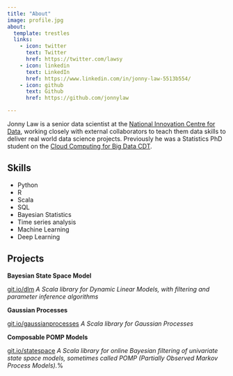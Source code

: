 ```yaml
---
title: "About"
image: profile.jpg
about:
  template: trestles
  links:
    - icon: twitter
      text: Twitter
      href: https://twitter.com/lawsy
    - icon: linkedin
      text: LinkedIn
      href: https://www.linkedin.com/in/jonny-law-5513b554/
    - icon: github
      text: Github
      href: https://github.com/jonnylaw

---
```


Jonny Law is a senior data scientist at the [National Innovation Centre for Data](https://www.ncl.ac.uk/nicd/), working closely with external collaborators to teach them data skills to deliver real world data science projects. Previously he was a Statistics PhD student on the [Cloud Computing for Big Data CDT](http://www.bigdata-cdt.ac.uk/). 

## Skills

* Python
* R
* Scala
* SQL
* Bayesian Statistics
* Time series analysis
* Machine Learning 
* Deep Learning

## Projects

**Bayesian State Space Model**

[git.io/dlm](https://jonnylaw.github.io/bayesian_dlms/)
*A Scala library for Dynamic Linear Models, with filtering and parameter inference algorithms*

**Gaussian Processes**

[git.io/gaussianprocesses](https://jonnylaw.github.io/gaussian-processes/)
*A Scala library for Gaussian Processes*

**Composable POMP Models**

[git.io/statespace](https://git.io/statespace)
*A Scala library for online Bayesian filtering of univariate state space models, sometimes called POMP (Partially Observed Markov Process Models).*%
